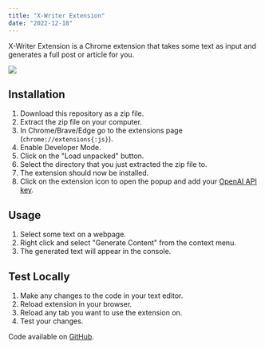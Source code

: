 ```yaml
---
title: "X-Writer Extension"
date: "2022-12-18"
---
```


X-Writer Extension is a Chrome extension that takes some text as input and generates a full post or article for you.

<Img
  src="/images/posts/x-writer-extension.png"
  width={2154}
  height={1232}
  caption="AI writing assistant Chrome extension built with GPT-3 and OpenAI"
/>

## Installation

1. Download this repository as a zip file.
2. Extract the zip file on your computer.
3. In Chrome/Brave/Edge go to the extensions page (`chrome://extensions{:js}`).
4. Enable Developer Mode.
5. Click on the "Load unpacked" button.
6. Select the directory that you just extracted the zip file to.
7. The extension should now be installed.
8. Click on the extension icon to open the popup and add your [OpenAI API key](https://beta.openai.com/account/api-keys).

## Usage

1. Select some text on a webpage.
2. Right click and select "Generate Content" from the context menu.
3. The generated text will appear in the console.

## Test Locally

1. Make any changes to the code in your text editor.
2. Reload extension in your browser.
3. Reload any tab you want to use the extension on.
4. Test your changes.

Code available on [GitHub](https://github.com/eneax/x-writer-extension).
